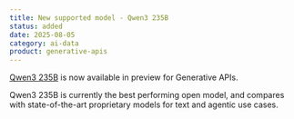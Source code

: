 ```yaml
---
title: New supported model - Qwen3 235B
status: added
date: 2025-08-05
category: ai-data
product: generative-apis
---
```


[Qwen3 235B](https://www.scaleway.com/en/docs/generative-apis/reference-content/supported-models/) is now available in preview for Generative APIs.

Qwen3 235B is currently the best performing open model, and compares with state-of-the-art proprietary models for text and agentic use cases.

